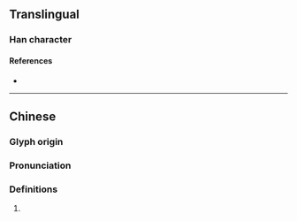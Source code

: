 {{character info}}
==Translingual==

===Han character===
{{Han char|rn=86|rad=火|as=14|sn=18|four=94841|canj=FGNI|ids=⿰火壽}}

====References====
* {{Han ref|kx=0685.330|dkj=19517|dj=1098.190|hdz=32242.160|uh=71FD|ud=29181|bh=EFFD|bd=61437}}

----

==Chinese==
{{zh-forms|s=𬊍}}

===Glyph origin===
{{Han etym}}

===Pronunciation===
{{zh-pron
|m=chóu
|mc=y
|oc=y
|cat=
}}

===Definitions===
{{zh-hanzi}}

# {{rfdef|zh}}